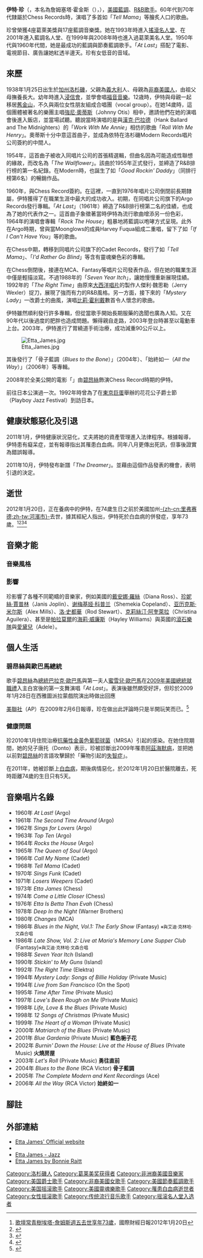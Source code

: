 {{noteTA
|T=zh-cn:埃塔·詹姆丝; zh-tw:伊特·珍; zh-hk:愛塔·詹姆斯;
|1=zh-cn:埃塔·詹姆丝; zh-tw:伊特·珍; zh-hk:愛塔·詹姆斯;
|2=zh-cn:埃塔; zh-tw:伊特; zh-hk:愛塔;
|3=zh-cn:詹姆丝; zh-tw:珍; zh-hk:詹姆斯;
|4=zh:比莉·霍利戴;zh-tw:比莉·哈樂黛;zh-cn:比莉·荷莉戴;zh-hk:比莉·哈樂黛;
}}
{{Infobox musical artist
|Name            = 伊特·珍<br>{{lang|en|Etta James}}
|Img             = Etta James04.JPG
|Img_capt        = 伊特·珍，1990
|Background      = 女歌手
|Birth_name      = -{珍}-絲塔·霍金（Jamesetta Hawkins）
|Alias           = Miss Peaches
|Born            = {{birth date|mf=yes|1938|1|25}}
|Died            = {{death date and age|2012|1|20|1938|1|25}}
|Origin          = {{USA}}[[洛杉磯|洛杉磯]]
|Instrument      = [[歌唱|人聲]]、[[吉他|吉他]]
|Genre           = [[藍調|藍調]]、[[節奏藍調|R&B]]、[[搖滾|搖滾]]、[[爵士樂|爵士樂]]、[[靈魂樂|靈魂樂]]
|Occupation      = [[創作歌手|創作歌手]]
|Years_active    = 1954年至2011年
|Label           = {{tsl|en|Modern Records|Modern}} <br> {{tsl|en|Chess Records|Chess}} <br /> Argo <br /> {{tsl|en|Crown Records|Crown}} <br /> {{tsl|en|Cadet Records|Cadet}} <br /> [[小島唱片|Island]] <br /> {{tsl|en|Private Music Records|Private Music}} <br /> [[RCA唱片|RCA]]
|Associated_acts = {{tsl|en|Harvey Fuqua|arvey Fuqua}}<br>{{tsl|en|Johnny Otis|Johnny Otis}}<br>{{tsl|en|Sugar Pie DeSanto|Sugar Pie DeSanto}}
|URL             =  [http://etta-james.com/ Welcome to Etta-James.com]
}}
'''伊特·珍'''（{{lang-en|Etta James}}，本名為詹姆塞塔·霍金斯（{{lang|en|Jamesetta Hawkins}}），{{bd|1938年|1月25日|2012年|1月20日|catIdx=James, Etta}}），[[美國|美國]][[藍調|藍調]]、[[節奏藍調|R&B]][[歌手|歌手]]。60年代到70年代隸屬於Chess Records時，演唱了多首如「''Tell Mama''」等膾炙人口的歌曲。

珍曾榮獲4座葛萊美獎與17座藍調音樂獎。她在1993年時進入[[搖滾名人堂|搖滾名人堂]]、在2001年進入藍調名人堂、在1999年與2008年時也進入過葛萊美名人堂。1950年代與1960年代間，她是最成功的藍調與節奏藍調歌手。「''At Last''」搭配了電影、電視節目、廣告讓她紅透半邊天。珍有女低音的音域。

==來歷==
1938年1月25日出生於[[加州|加州]][[洛杉磯|洛杉磯]]，父親為[[義大利|義大利]]人、母親為[[非裔美國人|非裔美國人]]，由祖父母撫養長大。幼年時進入[[浸信會|浸信會]]，並學會唱[[福音音樂|福音音樂]]。12歳時，伊特與母親一起移居[[舊金山|舊金山]]，不久與兩位女性朋友組成合唱團（vocal group）。在她14歲時，這個團體被著名的樂團主唱[[強尼·奧蒂斯|強尼·奧蒂斯]]（Johnny Otis）相中，邀請他們在她的演唱會後進入飯店，並當場試聽。聽說當時演唱的是與[[漢克·巴拉德|漢克·巴拉德]]（Hank Ballard and The Midnighters）的「''Work With Me Annie''」相仿的歌曲「''Roll With Me Henry''」。奧蒂斯十分中意這首曲子，並成為依特在洛杉磯Modern Records唱片公司簽約的中間人。

1954年，這首曲子被收入同唱片公司的首張精選輯，但曲名因為可能造成性聯想的緣故，而改名為「''The Wallflower''」。該曲於1955年正式發行，並締造了R&B排行榜的第一名紀錄。在Modern時，也誕生了如「''Good Rockin' Daddy''」（同排行榜第6名）的暢銷作品。

1960年，與Chess Record簽約。在這裡，一直到1976年唱片公司倒閉前長期隸屬，伊特獲得了在職業生涯中最大的成功收入。初期，在同唱片公司旗下的Argo Records發行專輯。「''At Last''」（1961年）締造了R&B排行榜第二名的佳績，也成為了她的代表作之一。這首曲子象徵著當時伊特為流行歌曲增添另一份色彩，1964年的演唱會專輯「''Rock The House''」粗暴地將藍調以咆哮方式呈現。此外在Argo時期，曾與當Moonglows的成員Harvey Fuqua組成二重唱，留下了如「''If I Can't Have You''」等的歌曲。

在Chess中期，轉移到同唱片公司旗下的Cadet Records，發行了如「''Tell Mama''」、「''I'd Rather Go Blind''」等含有靈魂樂色彩的專輯。

在Chess倒閉後，接連在MCA、Fantasy等唱片公司發表作品，但在她的職業生涯中僅是輕描淡寫。不過1988年的「''Seven Year Itch''」，讓她慢慢重新展現佳績。1992年的「''The Right Time''」由原來[[大西洋唱片|大西洋唱片]]的製作人傑利·魏思勒（Jerry Wexler）捉刀，展現了強而有力的R&B風格。另一方面，接下來的「''Mystery Lady''」一改爵士的曲風，演唱[[比莉·霍利戴|比莉·霍利戴]]數首令人懷念的歌曲。

伊特雖然順利發行許多專輯，但從當歌手開始長期服藥的逸聞也廣為人知。又在90年代以後過度的肥胖也造成問題。懶得親自走路，2003年登台時甚至以電動車上台。2003年，伊特進行了胃繞道手術治療，成功減重90公斤以上。

[[File:Etta_James.jpg|thumb]]

其後發行了「骨子藍調（''Blues to the Bone''）」（2004年）、「始終如一（''All the Way''）」（2006年）等專輯。

2008年於全美公開的電影「{{tsl|en|Cadillac Records|藍調傳奇}}」由[[碧昂絲·諾利斯|碧昂絲]]飾演Chess Record時期的伊特。

前往日本公演過一次。1992年時曾為了在[[東京巨蛋|東京巨蛋]]舉辦的花花公子爵士節（Playboy Jazz Festival）到訪日本。

== 健康狀態惡化及引退 ==
2011年1月，伊特健康狀況惡化，丈夫將她的資產管理進入法律程序。根據報導，伊特患有癡呆症，並有報導指出其罹患白血病。同年八月更傳出死訊，但事後證實為錯誤報導。

2011年10月，伊特發布新譜「''The Dreamer''」。並藉由這個作品發表的機會，表明引退的決定。

== 逝世 ==
2012年1月20日，正在養病中的伊特，在74歲生日之前於美國加州[[里弗赛德_(加利福尼亚州)|-{zh-cn:里弗赛德;zh-tw:河濱市}-]]去世，據其經紀人指出，伊特死於白血病的併發症，享年73歲。<ref>[http://cn.ibtimes.com/articles/8909/20120120/atta-james.htm 歌壇常青樹埃塔-詹姆斯週五去世享年73歲]{{dead link|date=2017年11月 |bot=InternetArchiveBot |fix-attempted=yes }}，國際財經日報2012年1月20日</ref><ref>{{cite news|author=黃啟霖|title=美國藍調歌手伊特珍去世|url=http://news.rti.org.tw/index_newsContent.aspx?nid=337941|publisher=中央廣播電台|date=2012-01-21|accessdate=2012-01-27|quote=美國藍調先驅歌手伊特珍(Etta James)的經紀人戴李昂(Lupe De Leon)說，伊特珍因為白血病併發症，20日凌晨在加州河邊鎮(Riverside)的一家醫院去世，享壽73歲。|deadurl=yes|archiveurl=https://archive.is/20120715103117/http://news.rti.org.tw/index_newsContent.aspx?nid=337941|archivedate=2012-07-15}}</ref><ref>{{cite news |title=美國藍調歌手伊特珍去世 |url=http://iservice.libertytimes.com.tw/liveNews/news.php?no=595375&type=影劇 |publisher=自由時報 |date=2012-01-21 |accessdate=2012-01-27 |quote=外電報導，根據美國藍調先驅伊特珍（Etta James）經紀人的證實，曾獲6座葛萊美獎的伊特珍已於今日凌晨音白血病併發症去世，享壽73歲。 }}{{dead link|date=2017年11月 |bot=InternetArchiveBot |fix-attempted=yes }}</ref><ref>{{cite news |title=美50年代藍調女歌手伊特珍病逝 |url=http://tw.nextmedia.com/realtimenews/article/entertainment/20120121/107024 |publisher=蘋果日報 |date=2012-01-21 |accessdate=2012-01-27 |quote=50年代藍調女歌手伊特珍（Etta James）今天凌晨因白血病併發症去世，享壽73歲。她的經紀人已證實這項消息。 }}{{Dead link|date=2020年1月 |bot=InternetArchiveBot |fix-attempted=yes }}</ref>

==音樂才能==
===音樂風格===
===影響===
珍影響了各種不同範疇的音樂家，例如美國的[[戴安娜·羅絲|戴安娜·羅絲]]（Diana Ross）、[[珍妮絲·賈普林|珍妮絲·賈普林]]（Janis Joplin）、[[谢梅基娅·科普兰|谢梅基娅·科普兰]]（Shemekia Copeland）、[[亚历克斯·米尔斯|亚历克斯·米尔斯]]（Alex Mills）、[[洛·史都華|洛·史都華]]（Rod Stewart）、[[克莉絲汀·阿奎萊拉|克莉絲汀·阿奎萊拉]]（Christina Aguilera）、甚至是[[帕拉莫爾|帕拉莫爾]]的[[海莉·威廉斯|海莉·威廉斯]]（Hayley Williams）與英國的[[滾石樂隊|滾石樂隊]]與[[愛黛兒|愛黛兒]]（Adele）。

==個人生活==
===碧昂絲與歐巴馬總統===
歌手[[碧昂絲·諾利斯|碧昂絲]]為[[美國總統|總統]][[巴拉克·歐巴馬|巴拉克·歐巴馬]]與第一夫人[[蜜雪兒·歐巴馬|蜜雪兒·歐巴馬]]在[[2009年美國總統就職禮|2009年美國總統就職禮]]入主白宮後的第一支舞演唱「''At Last''」。表演後雖然頗受好評，但珍於2009年1月28日在西雅圖派拉蒙戲院演出時做出回應

{{cquote|你們都知道你們的總統吧？那個有著一雙大耳朵的那個？等等，他不是我的總統。他可能是你的總統；但絕不是我的。但我告訴妳，有個女人為他演唱，還演唱我的歌。……真想打她的屁股。碧昂絲很棒？就像我剛剛講的，她不是我的。……我無法忍受碧昂絲。她沒有能力站在那裡，在那種場合唱歌，唱著我長久以來一直演唱的歌。<ref>{{Cite web|url= http://www.mtv.com/news/articles/1604348/20090205/knowles_beyonce.jhtml|title= Beyonce Slammed By Etta James For Singing 'At Last' At Inaugural Ball|publisher= MTV.com|accessdate=2009-02-06}}</ref>}}[[美國聯合通訊社|美聯社]]（AP）在2009年2月6日報導，珍在做出此評論時只是半開玩笑而已。<ref>{{Cite web|url=http://hosted.ap.org/dynamic/stories/P/PEOPLE_ETTA_JAMES?SITE=WVEC&SECTION=HOME&TEMPLATE=DEFAULT|title=Etta James says she was mocking Beyonce for laughs|publisher=wvec.com|accessdate=2009-02-07|archive-date=2019-02-22|archive-url=https://web.archive.org/web/20190222175743/http://hosted.ap.org/dynamic/stories/P/PEOPLE_ETTA_JAMES?SITE=WVEC&SECTION=HOME&TEMPLATE=DEFAULT|dead-url=no}}</ref>

===健康問題===
珍2010年1月住院治療[[抗藥性金黃色葡萄球菌|抗藥性金黃色葡萄球菌]]（MRSA）引起的感染。在她住院期間，她的兒子唐托（Donto）表示，珍被診斷出2009年罹患[[阿茲海默病|阿茲海默病]]，並把她以前對[[碧昂絲·諾利斯|碧昂絲]]的言語攻擊歸於「藥物引起的[[失智症|失智症]]」。

在2011年，她被診斷上[[白血病|白血病]]，期後病情惡化，於2012年1月20日於醫院離去，死時距離74歲的生日只有5天。

==音樂唱片名錄==

* 1960年  ''At Last!'' (Argo)
* 1961年  ''The Second Time Around'' (Argo)
* 1962年  ''Sings for Lovers'' (Argo)
* 1963年  ''Top Ten'' (Argo)
* 1964年  ''Rocks the House'' (Argo)
* 1965年  ''The Queen of Soul'' (Argo)
* 1966年  ''Call My Name'' (Cadet)
* 1968年  ''Tell Mama'' (Cadet)
* 1970年  ''Sings Funk'' (Cadet)
* 1971年  ''Losers Weepers'' (Cadet)
* 1973年  ''Etta James'' (Chess)
* 1974年  ''Come a Little Closer'' (Chess)
* 1976年  ''Etta Is Betta Than Evah'' (Chess)
* 1978年  ''Deep In the Night'' (Warner Brothers)
* 1980年  ''Changes'' (MCA)
* 1986年  ''Blues in the Night, Vol.1: The Early Show'' (Fantasy) <small>※與艾迪·克林哈·文森合唱</small>
* 1986年  ''Late Show, Vol. 2: Live at Maria's Memory Lane Supper Club'' (Fantasy)<small>※與艾迪·克林哈·文森合唱</small>
* 1988年  ''Seven Year Itch'' (Island)
* 1990年  ''Stickin' to My Guns'' (Island)
* 1992年  ''The Right Time'' (Elektra)
* 1994年  ''Mystery Lady: Songs of Billie Holiday'' (Private Music)
* 1994年  ''Live from San Francisco'' (On the Spot)
* 1995年  ''Time After Time'' (Private Music)
* 1997年  ''Love's Been Rough on Me'' (Private Music)
* 1998年  ''Life, Love & the Blues'' (Private Music)
* 1998年  ''12 Songs of Christmas'' (Private Music)
* 1999年  ''The Heart of a Woman'' (Private Music)
* 2000年  ''Matriarch of the Blues'' (Private Music)
* 2001年  ''Blue Gardenia'' (Private Music) '''藍色梔子花'''
* 2002年  ''Burnin' Down the House: Live at the House of Blues'' (Private Music) '''火燒房屋'''
* 2003年  ''Let's Roll'' (Private Music) '''勇往直前'''
* 2004年  ''Blues to the Bone'' (RCA Victor) '''骨子藍調'''
* 2005年  ''The Complete Modern and Kent Recordings'' (Ace)
* 2006年  ''All the Way'' (RCA Victor) '''始終如一'''

==腳註==
<div class="references-small; references-2column" >
<references />
</div>

==外部連結==
{{Commons category|Etta James}}
*[https://web.archive.org/web/20090203191141/http://etta-james.com/ Etta James' Official website]
*{{imdb|id=0416483|name=Etta James}}
*[https://web.archive.org/web/20090204054720/http://israbox.com/2008/08/18/etta-james-jazz-2007.html Etta James - Jazz]
*[http://www.rollingstone.com/artists/ettajames/articles/story/7248222/62_etta_james Etta James by Bonnie Raitt] {{Wayback|url=http://www.rollingstone.com/artists/ettajames/articles/story/7248222/62_etta_james |date=20090421115943 }}

{{摇滚名人堂1993届入选者}}

{{Authority control}}
{{DEFAULTSORT:James, Etta}}
[[Category:洛杉磯人|Category:洛杉磯人]]
[[Category:葛莱美奖获得者|Category:葛莱美奖获得者]]
[[Category:非洲裔美國音樂家|Category:非洲裔美國音樂家]]
[[Category:美国爵士歌手|Category:美国爵士歌手]]
[[Category:非裔美國女歌手|Category:非裔美國女歌手]]
[[Category:美國節奏藍調歌手|Category:美國節奏藍調歌手]]
[[Category:美国摇滚歌手|Category:美国摇滚歌手]]
[[Category:美國靈魂樂歌手|Category:美國靈魂樂歌手]]
[[Category:罹患白血病逝世者|Category:罹患白血病逝世者]]
[[Category:女性摇滚歌手|Category:女性摇滚歌手]]
[[Category:传统流行音乐歌手|Category:传统流行音乐歌手]]
[[Category:摇滚名人堂入选者|Category:摇滚名人堂入选者]]